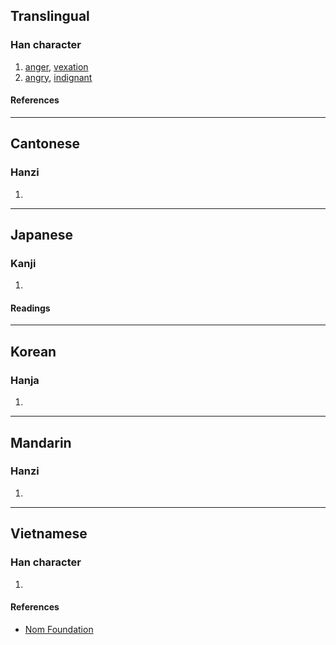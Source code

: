 {{character info/new}}
==Translingual==

===Han character===
{{Han char|rn=61|rad=心|as=08|sn=11|four=94041|canj=PGTJ|ids=⿰忄幸}}

# [[anger]], [[vexation]]
# [[angry]], [[indignant]]

====References====
{{Han ref|kx=0389.120|dkj=10737|dj=0722.170|hdz=42313.050|uh=60BB}}

----

==Cantonese==

===Hanzi===
{{yue-hanzi|jyut=[[hang5]], [[hang6]]|y=hang5, hang6}}

# {{rfdef|yue|sort=心08}}

----

==Japanese==

===Kanji===
{{ja-kanji|grade=|rs=心08}}

# {{rfdef|ja|sort=心08}}

====Readings====
{{ja-readings
|on=けい, ぎょう, こう
|kun=もとる
}}

----

==Korean==

===Hanja===
{{ko-hanja|행}}

# {{rfdef|ko|sort=心08}}

----

==Mandarin==

===Hanzi===
{{cmn-hanzi|pin=[[xìng]] ([[xing4]])|wg=hsing<sup>4</sup>}}

# {{rfdef|cmn|sort=心08}}

----

==Vietnamese==

===Han character===
{{vi-readings|rs=心08|reading=hãnh}}

# {{rfdef|vi|sort=心08}}

====References====
* [http://nomfoundation.org/common/nom_details.php?codepoint=60bb Nom Foundation]